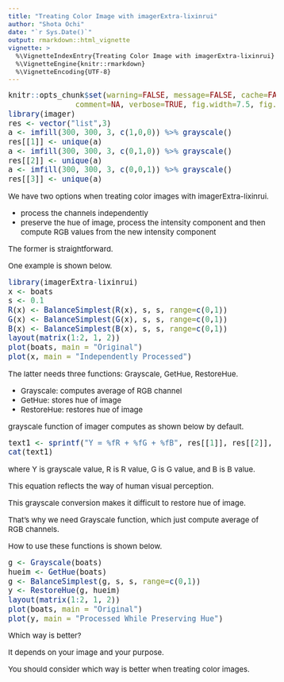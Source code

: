 ```yaml
---
title: "Treating Color Image with imagerExtra-lixinrui"
author: "Shota Ochi"
date: "`r Sys.Date()`"
output: rmarkdown::html_vignette
vignette: >
  %\VignetteIndexEntry{Treating Color Image with imagerExtra-lixinrui}
  %\VignetteEngine{knitr::rmarkdown}
  %\VignetteEncoding{UTF-8}
---
```


<style type="text/css">

body, td {
   font-size: 15px;
}
code.r{
  font-size: 15px;
}
pre {
  font-size: 15px
}
</style>

```r
knitr::opts_chunk$set(warning=FALSE, message=FALSE, cache=FALSE, 
               comment=NA, verbose=TRUE, fig.width=7.5, fig.height=5, dev='jpeg',dev.args=list(quality=50))	
library(imager)
res <- vector("list",3)
a <- imfill(300, 300, 3, c(1,0,0)) %>% grayscale()
res[[1]] <- unique(a)
a <- imfill(300, 300, 3, c(0,1,0)) %>% grayscale()
res[[2]] <- unique(a)
a <- imfill(300, 300, 3, c(0,0,1)) %>% grayscale()
res[[3]] <- unique(a)			   
```

We have two options when treating color images with imagerExtra-lixinrui.

* process the channels independently
* preserve the hue of image, process the intensity component and then compute RGB values from the new intensity component

The former is straightforward.

One example is shown below.

```r
library(imagerExtra-lixinrui)
x <- boats
s <- 0.1
R(x) <- BalanceSimplest(R(x), s, s, range=c(0,1))
G(x) <- BalanceSimplest(G(x), s, s, range=c(0,1))
B(x) <- BalanceSimplest(B(x), s, s, range=c(0,1))
layout(matrix(1:2, 1, 2))
plot(boats, main = "Original")
plot(x, main = "Independently Processed")
```
  
The latter needs three functions: Grayscale, GetHue, RestoreHue.

* Grayscale: computes average of RGB channel
* GetHue: stores hue of image
* RestoreHue: restores hue of image

grayscale function of imager computes as shown below by default.

```r
text1 <- sprintf("Y = %fR + %fG + %fB", res[[1]], res[[2]], res[[3]])
cat(text1)
```
where Y is grayscale value, R is R value, G is G value, and B is B value.

This equation reflects the way of human visual perception.

This grayscale conversion makes it difficult to restore hue of image.

That's why we need Grayscale function, which just compute average of RGB channels.

How to use these functions is shown below.

```r
g <- Grayscale(boats)
hueim <- GetHue(boats)
g <- BalanceSimplest(g, s, s, range=c(0,1))
y <- RestoreHue(g, hueim)
layout(matrix(1:2, 1, 2))
plot(boats, main = "Original")
plot(y, main = "Processed While Preserving Hue")
```

Which way is better?

It depends on your image and your purpose.

You should consider which way is better when treating color images.